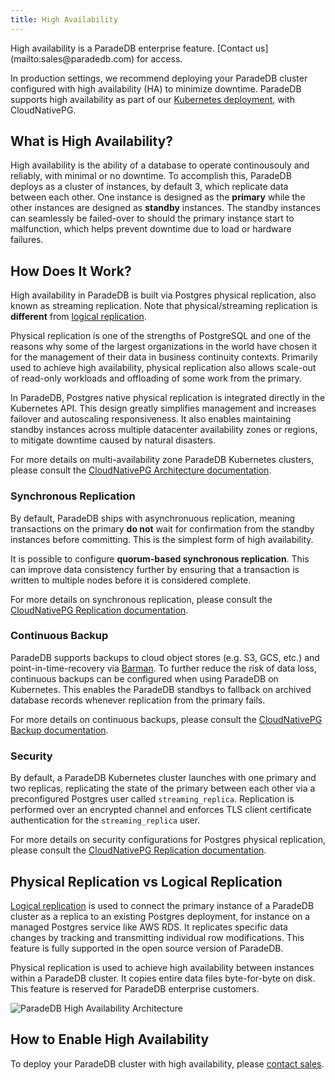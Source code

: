 ```yaml
---
title: High Availability
---
```


<Info>
  High availability is a ParadeDB enterprise feature. [Contact
  us](mailto:sales@paradedb.com) for access.
</Info>

In production settings, we recommend deploying your ParadeDB cluster configured with high
availability (HA) to minimize downtime. ParadeDB supports high availability as part of our
[Kubernetes deployment](/deploy/self-hosted/k8s), with CloudNativePG.

## What is High Availability?

High availability is the ability of a database to operate continousouly and reliably, with minimal
or no downtime. To accomplish this, ParadeDB deploys as a cluster of instances, by default 3, which replicate
data between each other. One instance is designed as the **primary** while the other instances are designed as
**standby** instances. The standby instances can seamlessly be failed-over to should the primary instance start
to malfunction, which helps prevent downtime due to load or hardware failures.

## How Does It Work?

High availability in ParadeDB is built via Postgres physical replication, also known as streaming replication. Note that
physical/streaming replication is **different** from [logical replication](#high-availability-vs-logical-replication).

Physical replication is one of the strengths of PostgreSQL and one of the reasons why some of the
largest organizations in the world have chosen it for the management of their data in business
continuity contexts. Primarily used to achieve high availability, physical replication also
allows scale-out of read-only workloads and offloading of some work from the primary.

In ParadeDB, Postgres native physical replication is integrated directly in the Kubernetes API. This
design greatly simplifies management and increases failover and autoscaling responsiveness. It also
enables maintaining standby instances across multiple datacenter availability zones or regions,
to mitigate downtime caused by natural disasters.

For more details on multi-availability zone ParadeDB Kubernetes clusters, please consult the [CloudNativePG Architecture documentation](https://cloudnative-pg.io/documentation/1.18/architecture/).

### Synchronous Replication

By default, ParadeDB ships with asynchronuous replication, meaning transactions on the primary **do not** wait for confirmation from
the standby instances before committing. This is the simplest form of high availability.

It is possible to configure **quorum-based synchronous replication**. This can improve data consistency further by ensuring
that a transaction is written to multiple nodes before it is considered complete.

For more details on synchronous replication, please consult the [CloudNativePG Replication documentation](https://cloudnative-pg.io/documentation/1.18/replication/#synchronous-replication).

### Continuous Backup

ParadeDB supports backups to cloud object stores (e.g. S3, GCS, etc.) and point-in-time-recovery
via [Barman](https://pgbarman.org/). To further reduce the risk of data loss, continuous backups can
be configured when using ParadeDB on Kubernetes. This enables the ParadeDB standbys to fallback on archived
database records whenever replication from the primary fails.

For more details on continuous backups, please consult the [CloudNativePG Backup documentation](https://cloudnative-pg.io/documentation/1.18/backup_recovery/).

### Security

By default, a ParadeDB Kubernetes cluster launches with one primary and two
replicas, replicating the state of the primary between each other via a preconfigured
Postgres user called `streaming_replica`. Replication is performed over an encrypted channel
and enforces TLS client certificate authentication for the `streaming_replica` user.

For more details on security configurations for Postgres physical replication, please consult the [CloudNativePG Replication documentation](https://cloudnative-pg.io/documentation/1.18/replication/).

## Physical Replication vs Logical Replication

[Logical replication](/deploy/replication/overview) is used to connect the primary instance of a ParadeDB cluster as a replica to an existing Postgres deployment, for instance
on a managed Postgres service like AWS RDS. It replicates specific data changes by tracking and transmitting individual row modifications. This feature is fully supported in the
open source version of ParadeDB.

Physical replication is used to achieve high availability between instances within a ParadeDB cluster. It copies entire data files byte-for-byte
on disk. This feature is reserved for ParadeDB enterprise customers.

![ParadeDB High Availability Architecture](/images/ha.png)

## How to Enable High Availability

To deploy your ParadeDB cluster with high availability, please [contact sales](mailto:sales@paradedb.com).
